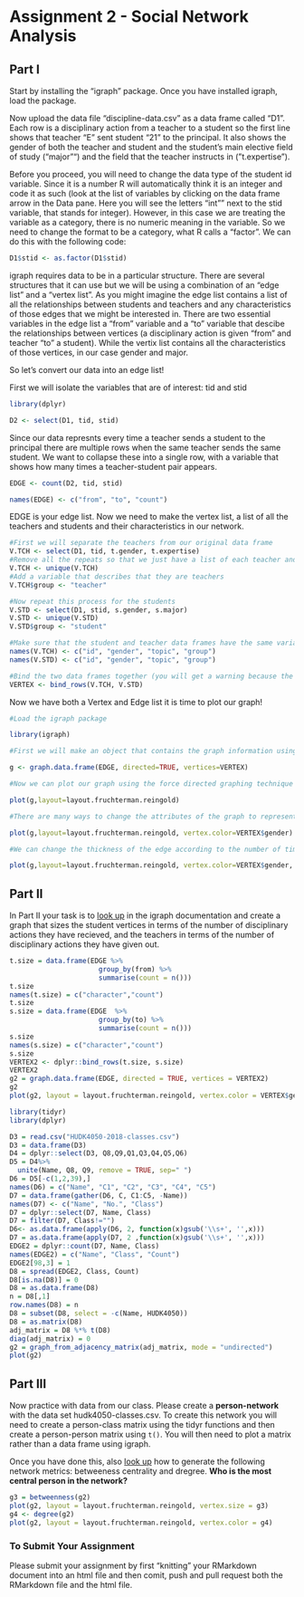 # Assignment 2 - Social Network Analysis

## Part I
Start by installing the "igraph" package. Once you have installed igraph, load the package.

Now upload the data file "discipline-data.csv" as a data frame called "D1". Each row is a disciplinary action from a teacher to a student so the first line shows that teacher "E" sent student "21" to the principal. It also shows the gender of both the teacher and student and the student's main elective field of study ("major"") and the field that the teacher instructs in ("t.expertise").

Before you proceed, you will need to change the data type of the student id variable. Since it is a number R will automatically think it is an integer and code it as such (look at the list of variables by clicking on the data frame arrow in the Data pane. Here you will see the letters "int"" next to the stid variable, that stands for integer). However, in this case we are treating the variable as a category, there is no numeric meaning in the variable. So we need to change the format to be a category, what R calls a "factor". We can do this with the following code:

```r
D1$stid <- as.factor(D1$stid)
```

igraph requires data to be in a particular structure. There are several structures that it can use but we will be using a combination of an "edge list" and a "vertex list". As you might imagine the edge list contains a list of all the relationships between students and teachers and any characteristics of those edges that we might be interested in. There are two essential variables in the edge list a "from" variable and a "to" variable that descibe the relationships between vertices (a disciplinary action is given "from" and teacher "to" a student). While the vertix list contains all the characteristics of those vertices, in our case gender and major.

So let's convert our data into an edge list!

First we will isolate the variables that are of interest: tid and stid

```r
library(dplyr)

D2 <- select(D1, tid, stid)
```

Since our data represnts every time a teacher sends a student to the principal there are multiple rows when the same teacher sends the same student. We want to collapse these into a single row, with a variable that shows how many times a teacher-student pair appears.

```r

EDGE <- count(D2, tid, stid)

names(EDGE) <- c("from", "to", "count")

```

EDGE is your edge list. Now we need to make the vertex list, a list of all the teachers and students and their characteristics in our network.

```r

#First we will separate the teachers from our original data frame
V.TCH <- select(D1, tid, t.gender, t.expertise)
#Remove all the repeats so that we just have a list of each teacher and their characteristics
V.TCH <- unique(V.TCH)
#Add a variable that describes that they are teachers
V.TCH$group <- "teacher"

#Now repeat this process for the students
V.STD <- select(D1, stid, s.gender, s.major)
V.STD <- unique(V.STD)
V.STD$group <- "student"

#Make sure that the student and teacher data frames have the same variables names
names(V.TCH) <- c("id", "gender", "topic", "group")
names(V.STD) <- c("id", "gender", "topic", "group")

#Bind the two data frames together (you will get a warning because the teacher data frame has 5 types of id (A,B,C,D,E) and the student has 25 (1-30), this isn't a problem)
VERTEX <- bind_rows(V.TCH, V.STD)

```

Now we have both a Vertex and Edge list it is time to plot our graph!

```r
#Load the igraph package

library(igraph)

#First we will make an object that contains the graph information using our two dataframes EDGE and VERTEX. Notice that we have made "directed = TRUE" - our graph is directed since discipline is being given from a teacher to a student.

g <- graph.data.frame(EDGE, directed=TRUE, vertices=VERTEX)

#Now we can plot our graph using the force directed graphing technique - our old friend Fruchertman-Reingold!

plot(g,layout=layout.fruchterman.reingold)

#There are many ways to change the attributes of the graph to represent different characteristics of the newtork. For example, we can color the nodes according to gender.

plot(g,layout=layout.fruchterman.reingold, vertex.color=VERTEX$gender)

#We can change the thickness of the edge according to the number of times a particular teacher has sent a particular student to the principal.

plot(g,layout=layout.fruchterman.reingold, vertex.color=VERTEX$gender, edge.width=EDGE$count)

````

## Part II

In Part II your task is to [look up](http://igraph.org/r/) in the igraph documentation and create a graph that sizes the student vertices in terms of the number of disciplinary actions they have recieved, and the teachers in terms of the number of disciplinary actions they have given out.

```r
t.size = data.frame(EDGE %>%
                      group_by(from) %>%
                      summarise(count = n()))
t.size
names(t.size) = c("character","count")
t.size
s.size = data.frame(EDGE  %>%
                      group_by(to) %>%
                      summarise(count = n()))
s.size
names(s.size) = c("character","count")
s.size
VERTEX2 <- dplyr::bind_rows(t.size, s.size)
VERTEX2
g2 = graph.data.frame(EDGE, directed = TRUE, vertices = VERTEX2)
g2
plot(g2, layout = layout.fruchterman.reingold, vertex.color = VERTEX$gender, vertex.side = (VERTEX2$count)*5)
```

```r
library(tidyr)
library(dplyr)
```

```r
D3 = read.csv("HUDK4050-2018-classes.csv")
D3 = data.frame(D3)
D4 = dplyr::select(D3, Q8,Q9,Q1,Q3,Q4,Q5,Q6)
D5 = D4%>%
  unite(Name, Q8, Q9, remove = TRUE, sep=" ")
D6 = D5[-c(1,2,39),]
names(D6) = c("Name", "C1", "C2", "C3", "C4", "C5")
D7 = data.frame(gather(D6, C, C1:C5, -Name))
names(D7) <- c("Name", "No.", "Class")
D7 = dplyr::select(D7, Name, Class) 
D7 = filter(D7, Class!="")
D6<- as.data.frame(apply(D6, 2, function(x)gsub('\\s+', '',x)))
D7 = as.data.frame(apply(D7, 2 ,function(x)gsub('\\s+', '',x)))
EDGE2 = dplyr::count(D7, Name, Class)
names(EDGE2) = c("Name", "Class", "Count")
EDGE2[98,3] = 1
D8 = spread(EDGE2, Class, Count)
D8[is.na(D8)] = 0
D8 = as.data.frame(D8)
n = D8[,1]
row.names(D8) = n
D8 = subset(D8, select = -c(Name, HUDK4050))
D8 = as.matrix(D8)
adj_matrix = D8 %*% t(D8)
diag(adj_matrix) = 0
g2 = graph_from_adjacency_matrix(adj_matrix, mode = "undirected")
plot(g2)
```

## Part III

Now practice with data from our class. Please create a **person-network** with the data set hudk4050-classes.csv. To create this network you will need to create a person-class matrix using the tidyr functions and then create a person-person matrix using `t()`. You will then need to plot a matrix rather than a data frame using igraph.

Once you have done this, also [look up](http://igraph.org/r/) how to generate the following network metrics: betweeness centrality and dregree. **Who is the most central person in the network?**

```r
g3 = betweenness(g2)
plot(g2, layout = layout.fruchterman.reingold, vertex.size = g3)
g4 <- degree(g2)
plot(g2, layout = layout.fruchterman.reingold, vertex.color = g4)
```

### To Submit Your Assignment

Please submit your assignment by first "knitting" your RMarkdown document into an html file and then comit, push and pull request both the RMarkdown file and the html file.
